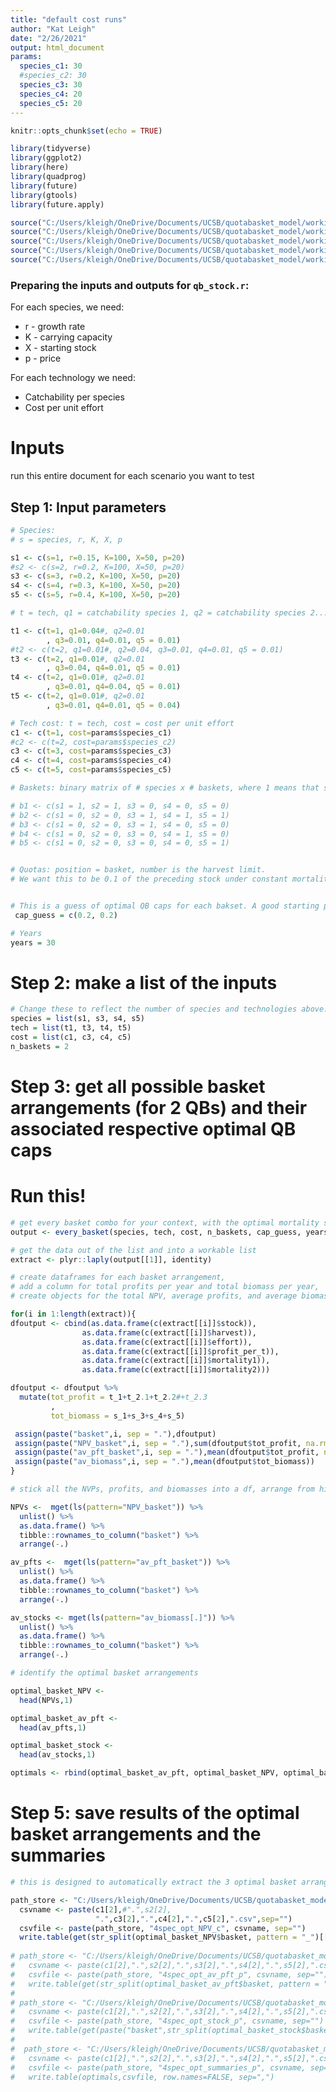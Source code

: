 ```yaml
---
title: "default cost runs"
author: "Kat Leigh"
date: "2/26/2021"
output: html_document
params:
  species_c1: 30
  #species_c2: 30
  species_c3: 30
  species_c4: 20
  species_c5: 20
---
```


```r
knitr::opts_chunk$set(echo = TRUE)

library(tidyverse)
library(ggplot2)
library(here)
library(quadprog)
library(future)
library(gtools)
library(future.apply)

source("C:/Users/kleigh/OneDrive/Documents/UCSB/quotabasket_model/working_model/functions/matrixCombn.R")
source("C:/Users/kleigh/OneDrive/Documents/UCSB/quotabasket_model/working_model/functions/every_basket_all_res.R")
source("C:/Users/kleigh/OneDrive/Documents/UCSB/quotabasket_model/working_model/functions/qb_stock_m.R")
source("C:/Users/kleigh/OneDrive/Documents/UCSB/quotabasket_model/working_model/functions/qb_stock_for_optim.R")
source("C:/Users/kleigh/OneDrive/Documents/UCSB/quotabasket_model/working_model/functions/matrix_nodup.R")

```

### Preparing the inputs and outputs for `qb_stock.r`:

For each species, we need:

* r - growth rate
* K - carrying capacity
* X - starting stock
* p - price

For each technology we need:

* Catchability per species
* Cost per unit effort

# Inputs

run this entire document for each scenario you want to test

## Step 1: Input parameters
```r
# Species:
# s = species, r, K, X, p

s1 <- c(s=1, r=0.15, K=100, X=50, p=20) 
#s2 <- c(s=2, r=0.2, K=100, X=50, p=20)
s3 <- c(s=3, r=0.2, K=100, X=50, p=20)
s4 <- c(s=4, r=0.3, K=100, X=50, p=20)
s5 <- c(s=5, r=0.4, K=100, X=50, p=20)

# t = tech, q1 = catchability species 1, q2 = catchability species 2...

t1 <- c(t=1, q1=0.04#, q2=0.01
        , q3=0.01, q4=0.01, q5 = 0.01)
#t2 <- c(t=2, q1=0.01#, q2=0.04, q3=0.01, q4=0.01, q5 = 0.01)
t3 <- c(t=2, q1=0.01#, q2=0.01
        , q3=0.04, q4=0.01, q5 = 0.01)
t4 <- c(t=2, q1=0.01#, q2=0.01
        , q3=0.01, q4=0.04, q5 = 0.01)
t5 <- c(t=2, q1=0.01#, q2=0.01
        , q3=0.01, q4=0.01, q5 = 0.04)

# Tech cost: t = tech, cost = cost per unit effort
c1 <- c(t=1, cost=params$species_c1)
#c2 <- c(t=2, cost=params$species_c2)
c3 <- c(t=3, cost=params$species_c3)
c4 <- c(t=4, cost=params$species_c4)
c5 <- c(t=5, cost=params$species_c5)

# Baskets: binary matrix of # species x # baskets, where 1 means that species is in that basket

# b1 <- c(s1 = 1, s2 = 1, s3 = 0, s4 = 0, s5 = 0)
# b2 <- c(s1 = 0, s2 = 0, s3 = 1, s4 = 1, s5 = 1)
# b3 <- c(s1 = 0, s2 = 0, s3 = 1, s4 = 0, s5 = 0)
# b4 <- c(s1 = 0, s2 = 0, s3 = 0, s4 = 1, s5 = 0)
# b5 <- c(s1 = 0, s2 = 0, s3 = 0, s4 = 0, s5 = 1)


# Quotas: position = basket, number is the harvest limit.
# We want this to be 0.1 of the preceding stock under constant mortality, so this will have to change to just input constant m.


# This is a guess of optimal QB caps for each bakset. A good starting point is r/2.
 cap_guess = c(0.2, 0.2)

# Years
years = 30
```

# Step 2: make a list of the inputs
```r
# Change these to reflect the number of species and technologies above:
species = list(s1, s3, s4, s5)
tech = list(t1, t3, t4, t5)
cost = list(c1, c3, c4, c5)
n_baskets = 2
```

# Step 3: get all possible basket arrangements (for 2 QBs) and their associated respective optimal QB caps

# Run this!
```r
# get every basket combo for your context, with the optimal mortality set up
output <- every_basket(species, tech, cost, n_baskets, cap_guess, years, cores = 2)

# get the data out of the list and into a workable list
extract <- plyr::laply(output[[1]], identity)

# create dataframes for each basket arrangement,
# add a column for total profits per year and total biomass per year,
# create objects for the total NPV, average profits, and average biomass for each basket arrangement

for(i in 1:length(extract)){
dfoutput <- cbind(as.data.frame(c(extract[[i]]$stock)),
                as.data.frame(c(extract[[i]]$harvest)),
                as.data.frame(c(extract[[i]]$effort)),
                as.data.frame(c(extract[[i]]$profit_per_t)),
                as.data.frame(c(extract[[i]]$mortality1)),
                as.data.frame(c(extract[[i]]$mortality2)))

dfoutput <- dfoutput %>%
  mutate(tot_profit = t_1+t_2.1+t_2.2#+t_2.3
         ,
         tot_biomass = s_1+s_3+s_4+s_5)

 assign(paste("basket",i, sep = "."),dfoutput)
 assign(paste("NPV_basket",i, sep = "."),sum(dfoutput$tot_profit, na.rm = TRUE))
 assign(paste("av_pft_basket",i, sep = "."),mean(dfoutput$tot_profit, na.rm = TRUE))
 assign(paste("av_biomass",i, sep = "."),mean(dfoutput$tot_biomass))
}

# stick all the NVPs, profits, and biomasses into a df, arrange from highest to lowest to find the optimal arrangement for eac of these 3 criterion

NPVs <-  mget(ls(pattern="NPV_basket")) %>%
  unlist() %>% 
  as.data.frame() %>%
  tibble::rownames_to_column("basket") %>% 
  arrange(-.)

av_pfts <-  mget(ls(pattern="av_pft_basket")) %>%
  unlist() %>% 
  as.data.frame() %>%
  tibble::rownames_to_column("basket") %>% 
  arrange(-.)

av_stocks <- mget(ls(pattern="av_biomass[.]")) %>%
  unlist() %>% 
  as.data.frame() %>%
  tibble::rownames_to_column("basket") %>% 
  arrange(-.)

# identify the optimal basket arrangements

optimal_basket_NPV <- 
  head(NPVs,1)

optimal_basket_av_pft <- 
  head(av_pfts,1)

optimal_basket_stock <- 
  head(av_stocks,1)

optimals <- rbind(optimal_basket_av_pft, optimal_basket_NPV, optimal_basket_stock)

```

# Step 5: save results of the optimal basket arrangements and the summaries

```r

# this is designed to automatically extract the 3 optimal basket arrangements as well as their summary info. just change the file name for each run!

path_store <- "C:/Users/kleigh/OneDrive/Documents/UCSB/quotabasket_model/working_model/price and cost explore/"
  csvname <- paste(c1[2],#".",s2[2],
                   ".",c3[2],".",c4[2],".",c5[2],".csv",sep="")
  csvfile <- paste(path_store, "4spec_opt_NPV_c", csvname, sep="")
  write.table(get(str_split(optimal_basket_NPV$basket, pattern = "_")[[1]][2]),csvfile, row.names=FALSE, sep=",")
  
# path_store <- "C:/Users/kleigh/OneDrive/Documents/UCSB/quotabasket_model/working_model/price and cost explore/"
#   csvname <- paste(c1[2],".",s2[2],".",s3[2],".",s4[2],".",s5[2],".csv",sep="")
#   csvfile <- paste(path_store, "4spec_opt_av_pft_p", csvname, sep="")
#   write.table(get(str_split(optimal_basket_av_pft$basket, pattern = "_")[[1]][3]),csvfile, row.names=FALSE, sep=",")
# 
# path_store <- "C:/Users/kleigh/OneDrive/Documents/UCSB/quotabasket_model/working_model/price and cost explore/"
#   csvname <- paste(c1[2],".",s2[2],".",s3[2],".",s4[2],".",s5[2],".csv",sep="")
#   csvfile <- paste(path_store, "4spec_opt_stock_p", csvname, sep="")
#   write.table(get(paste("basket",str_split(optimal_basket_stock$basket, pattern = "[.]")[[1]][2], sep = '.')),csvfile, row.names=FALSE, sep=",")
# 
#  path_store <- "C:/Users/kleigh/OneDrive/Documents/UCSB/quotabasket_model/working_model/price and cost explore/"
#   csvname <- paste(c1[2],".",s2[2],".",s3[2],".",s4[2],".",s5[2],".csv",sep="")
#   csvfile <- paste(path_store, "4spec_opt_summaries_p", csvname, sep="")
#   write.table(optimals,csvfile, row.names=FALSE, sep=",")
  
```

